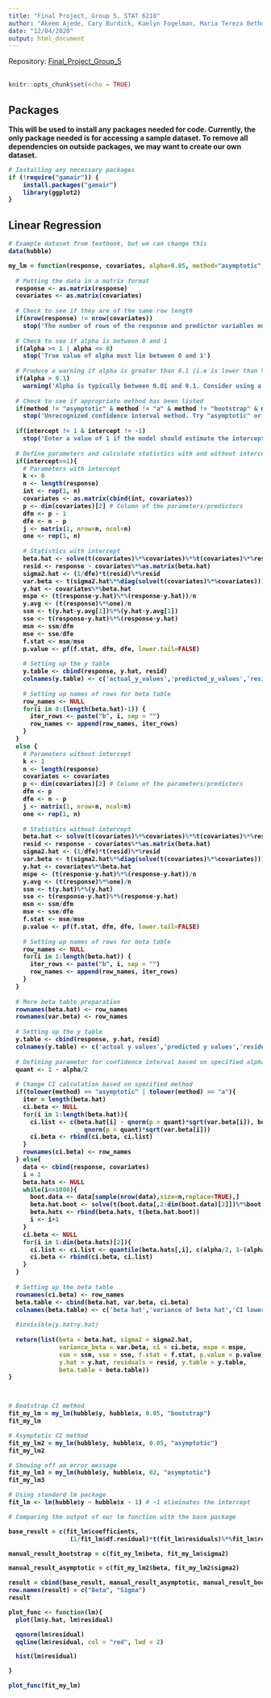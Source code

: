 ```yaml
---
title: "Final Project, Group 5, STAT 6210"
author: "Akeem Ajede, Cary Burdick, Kaelyn Fogelman, Maria Tereza Bethonico Terra"
date: "12/04/2020"
output: html_document
---
```

Repository: [Final_Project_Group_5](https://github.com/AU-R-Programming/Final_Project_Group_5)
\
\
```r
knitr::opts_chunk$set(echo = TRUE)
```

## Packages
<div class="alert alert-warning">
  <strong>This will be used to install any packages needed for code. Currently, the only package needed is for accessing a sample dataset. To remove all dependencies on outside packages, we may want to create our own dataset.
</div>
```r

# Installing any necessary packages
if (!require("gamair")) {
    install.packages("gamair")
    library(ggplot2)
}

```



## Linear Regression

```r

# Example dataset from textbook, but we can change this
data(hubble)

my_lm = function(response, covariates, alpha=0.05, method="asymptotic", intercept=1) {
  
  # Putting the data in a matrix format
  response <- as.matrix(response)
  covariates <- as.matrix(covariates)
  
  # Check to see if they are of the same row length
  if(nrow(response) != nrow(covariates)) 
    stop('The number of rows of the response and predictor variables must be equal.')
  
  # Check to see if alpha is between 0 and 1
  if(alpha >= 1 | alpha <= 0) 
    stop('True value of alpha must lie between 0 and 1')
  
  # Produce a warning if alpha is greater than 0.1 (i.e is lower than 90% confidence interval)
  if(alpha > 0.1) 
    warning('Alpha is typically between 0.01 and 0.1. Consider using a different alpha value')
  
  # Check to see if appropriate method has been listed
  if(method != "asymptotic" & method != "a" & method != "bootstrap" & method != "b")
    stop('Unrecognized confidence interval method. Try "asymptotic" or "bootstrap".')
  
  if(intercept != 1 & intercept != -1)
    stop('Enter a value of 1 if the model should estimate the intercept or -1 otherwise')
  
  # Define parameters and calculate statistics with and without intercept
  if(intercept==1){
    # Parameters with intercept
    k <- 0
    n <- length(response)
    int <- rep(1, n)
    covariates <- as.matrix(cbind(int, covariates))
    p <- dim(covariates)[2] # Column of the parameters/predictors
    dfm <- p - 1
    dfe <- n - p
    j <- matrix(1, nrow=n, ncol=n)
    one <- rep(1, n)
    
    # Statistics with intercept
    beta.hat <- solve(t(covariates)%*%covariates)%*%t(covariates)%*%response
    resid <- response - covariates%*%as.matrix(beta.hat)
    sigma2.hat <- (1/dfe)*t(resid)%*%resid
    var.beta <- t(sigma2.hat%*%diag(solve(t(covariates)%*%covariates)))
    y.hat <- covariates%*%beta.hat
    mspe <- (t(response-y.hat)%*%(response-y.hat))/n
    y.avg <- (t(response)%*%one)/n
    ssm <- t(y.hat-y.avg[1])%*%(y.hat-y.avg[1])
    sse <- t(response-y.hat)%*%(response-y.hat)
    msm <- ssm/dfm
    mse <- sse/dfe
    f.stat <- msm/mse
    p.value <- pf(f.stat, dfm, dfe, lower.tail=FALSE)
    
    # Setting up the y table
    y.table <- cbind(response, y.hat, resid)
    colnames(y.table) <- c('actual_y_values','predicted_y_values','residuals')
    
    # Setting up names of rows for beta table
    row_names <- NULL
    for(i in 0:(length(beta.hat)-1)) { 
      iter_rows <- paste("b", i, sep = "")
      row_names <- append(row_names, iter_rows)
    }
  }
  else {
    # Parameters without intercept
    k <- 1
    n <- length(response)
    covariates <- covariates
    p <- dim(covariates)[2] # Column of the parameters/predictors
    dfm <- p
    dfe <- n - p
    j <- matrix(1, nrow=n, ncol=n)
    one <- rep(1, n)
    
    # Statistics without intercept
    beta.hat <- solve(t(covariates)%*%covariates)%*%t(covariates)%*%response
    resid <- response - covariates%*%as.matrix(beta.hat)
    sigma2.hat <- (1/dfe)*t(resid)%*%resid
    var.beta <- t(sigma2.hat%*%diag(solve(t(covariates)%*%covariates)))
    y.hat <- covariates%*%beta.hat
    mspe <- (t(response-y.hat)%*%(response-y.hat))/n
    y.avg <- (t(response)%*%one)/n
    ssm <- t(y.hat)%*%(y.hat)
    sse <- t(response-y.hat)%*%(response-y.hat)
    msm <- ssm/dfm
    mse <- sse/dfe
    f.stat <- msm/mse
    p.value <- pf(f.stat, dfm, dfe, lower.tail=FALSE)
    
    # Setting up names of rows for beta table
    row_names <- NULL
    for(i in 1:length(beta.hat)) { 
      iter_rows <- paste("b", i, sep = "")
      row_names <- append(row_names, iter_rows)
    }
  }
  
  # More beta table preparation
  rownames(beta.hat) <- row_names
  rownames(var.beta) <- row_names
  
  # Setting up the y table
  y.table <- cbind(response, y.hat, resid)
  colnames(y.table) <- c('actual y values','predicted y values','residuals')
  
  # Defining parameter for confidence interval based on specified alpha
  quant <- 1 - alpha/2
  
  # Change CI calculation based on specified method
  if(tolower(method) == "asymptotic" | tolower(method) == "a"){
    iter = length(beta.hat)
    ci.beta <- NULL
    for(i in 1:length(beta.hat)){
      ci.list <- c(beta.hat[i] - qnorm(p = quant)*sqrt(var.beta[i]), beta.hat[i] + 
                     qnorm(p = quant)*sqrt(var.beta[i]))
      ci.beta <- rbind(ci.beta, ci.list)
    }
    rownames(ci.beta) <- row_names
  } else{
    data <- cbind(response, covariates)
    i = 1
    beta.hats <- NULL
    while(i<=1000){
      boot.data <- data[sample(nrow(data),size=n,replace=TRUE),]
      beta.hat.boot <- solve(t(boot.data[,2:dim(boot.data)[2]])%*%boot.data[,2:dim(boot.data)[2]])%*%t(boot.data[,2:dim(boot.data)[2]])%*%boot.data[,1]
      beta.hats <- rbind(beta.hats, t(beta.hat.boot))
      i <- i+1
    }
    ci.beta <- NULL
    for(i in 1:dim(beta.hats)[2]){
      ci.list <- ci.list <- quantile(beta.hats[,i], c(alpha/2, 1-(alpha/2)))
      ci.beta <- rbind(ci.beta, ci.list)
    }
  }
  
  # Setting up the beta table
  rownames(ci.beta) <- row_names
  beta.table <- cbind(beta.hat, var.beta, ci.beta)
  colnames(beta.table) <- c('beta hat','variance of beta hat','CI lower bound','CI upper bound')
  
  #invisible(y.hat=y.hat)
  
  return(list(beta = beta.hat, sigma2 = sigma2.hat, 
              variance_beta = var.beta, ci = ci.beta, mspe = mspe,
              ssm = ssm, sse = sse, f.stat = f.stat, p.value = p.value,
              y.hat = y.hat, residuals = resid, y.table = y.table,
              beta.table = beta.table))
}



# Bootstrap CI method
fit_my_lm = my_lm(hubble$y, hubble$x, 0.05, "bootstrap")
fit_my_lm

# Asymptotic CI method
fit_my_lm2 = my_lm(hubble$y, hubble$x, 0.05, "asymptotic")
fit_my_lm2

# Showing off an error message
fit_my_lm3 = my_lm(hubble$y, hubble$x, 02, "asymptotic")
fit_my_lm3

# Using standard lm package
fit_lm <- lm(hubble$y ~ hubble$x - 1) # -1 eliminates the intercept


```





```r

# Comparing the output of our lm function with the base package

base_result = c(fit_lm$coefficients, 
                 (1/fit_lm$df.residual)*t(fit_lm$residuals)%*%fit_lm$residuals)

manual_result_bootstrap = c(fit_my_lm$beta, fit_my_lm$sigma2)

manual_result_asymptotic = c(fit_my_lm2$beta, fit_my_lm2$sigma2)

result = cbind(base_result, manual_result_asymptotic, manual_result_bootstrap)
row.names(result) = c("Beta", "Sigma")
result

```





```r

plot_func <- function(lm){
  plot(lm$y.hat, lm$residual)

  qqnorm(lm$residual)
  qqline(lm$residual, col = "red", lwd = 2)

  hist(lm$residual)

}

plot_func(fit_my_lm)

```

